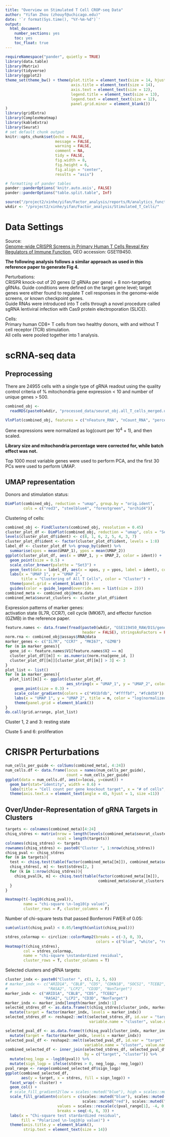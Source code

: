 ```yaml
---
title: "Overview on Stimulated T Cell CROP-seq Data"
author: "Yifan Zhou (zhouyf@uchicago.edu)"
date: '`r format(Sys.time(), "%Y-%m-%d")`'
output:
  html_document:
    number_sections: yes
    toc: yes
    toc_float: true
---
```


```r
requireNamespace("pander", quietly = TRUE)
library(data.table)
library(Matrix)
library(tidyverse)
library(ggplot2)
theme_set(theme_bw() + theme(plot.title = element_text(size = 14, hjust = 0.5),
                             axis.title = element_text(size = 14),
                             axis.text = element_text(size = 12),
                             legend.title = element_text(size = 13),
                             legend.text = element_text(size = 12),
                             panel.grid.minor = element_blank())
)
library(gridExtra)
library(ComplexHeatmap)
library(kableExtra)
library(Seurat)
# set default chunk output
knitr::opts_chunk$set(echo = FALSE,
                      message = FALSE,
                      warning = FALSE,
                      comment = NA,
                      tidy = FALSE,
                      fig.width = 8,
                      fig.height = 6,
                      fig.align = "center",
                      results = "asis")

# formatting of pander tables
pander::panderOptions('knitr.auto.asis', FALSE)
pander::panderOptions("table.split.table", Inf)
```

```r
source("/project2/xinhe/yifan/Factor_analysis/reports/R/analytics_functions.R")
wkdir <- "/project2/xinhe/yifan/Factor_analysis/Stimulated_T_Cells/"
```

# Data Settings

Source:   
[Genome-wide CRISPR Screens in Primary Human T Cells Reveal Key Regulators of Immune Function](https://www.ncbi.nlm.nih.gov/pmc/articles/PMC6689405/), GEO accession: GSE119450.

**The following analysis follows a similar approach as used in this reference paper to generate Fig 4.**

Perturbations:    
CRISPR knock-out of 20 genes (2 gRNAs per gene) + 8 non-targeting gRNAs. Guide conditions were defined on the target gene level; target genes were either found to regulate T cell responses in the genome-wide screens, or known checkpoint genes.    
Guide RNAs were introduced into T cells through a novel procedure called sgRNA lentiviral infection with Cas9 protein electroporation (SLICE).

Cells:    
Primary human CD8+ T cells from two healthy donors, with and without T cell receptor (TCR) stimulation.   
All cells were pooled together into 1 analysis.

# scRNA-seq data

## Preprocessing

There are 24955 cells with a single type of gRNA readout using the quality control criteria of % mitochondria gene expression < 10 and number of unique genes > 500.

```r
combined_obj <-
  readRDS(paste0(wkdir, "processed_data/seurat_obj.all_T_cells_merged.uncorrected.rds"))
```

```r
VlnPlot(combined_obj, features = c("nFeature_RNA", "nCount_RNA", "percent_mt"), pt.size = 0.1)
```

Gene expressions were normalized as log(count per $10^4$ + 1), and then scaled.

**Library size and mitochondria percentage were corrected for, while batch effect was not.**

Top 1000 most variable genes were used to perform PCA, and the first 30 PCs were used to perform UMAP.

## UMAP representation

Donors and stimulation status:

```r
DimPlot(combined_obj, reduction = "umap", group.by = "orig.ident",
        cols = c("red3", "steelblue4", "forestgreen", "orchid4"))
```

Clustering of cells:
```r
combined_obj <- FindClusters(combined_obj, resolution = 0.45)
cluster_plot_df <- DimPlot(combined_obj, reduction = "umap", cols = "Set3")$data
levels(cluster_plot_df$ident) <- c(8, 1, 6, 2, 5, 4, 3, 7)
cluster_plot_df$ident <- factor(cluster_plot_df$ident, levels = 1:8)
label_df <- cluster_plot_df %>% group_by(ident) %>%
  summarise(xpos = mean(UMAP_1), ypos = mean(UMAP_2))
ggplot(cluster_plot_df, aes(x = UMAP_1, y = UMAP_2, color = ident)) +
  geom_point(size = 0.5) +
  scale_color_brewer(palette = "Set3") +
  geom_text(data = label_df, aes(x = xpos, y = ypos, label = ident), color = "black") +
  labs(x = "UMAP 1", y = "UMAP 2",
       title = "Clustering of All T Cells", color = "Cluster") +
  theme(panel.grid = element_blank()) +
  guides(color = guide_legend(override.aes = list(size = 2)))
combined_meta <- combined_obj@meta.data
combined_meta$seurat_clusters <- cluster_plot_df$ident
```

Expression patterns of marker genes:    
activation state (IL7R, CCR7), cell cycle (MKI67), and effector function (GZMB) in the reference paper.
```r
feature.names <- data.frame(fread(paste0(wkdir, "GSE119450_RAW/D1S/genes.tsv"),
                                  header = FALSE), stringsAsFactors = FALSE)
norm.rna <- combined_obj@assays$RNA@data
marker_genes <- c("IL7R", "CCR7" , "MKI67", "GZMB")
for (m in marker_genes){
  gene_id <- feature.names$V1[feature.names$V2 == m]
  cluster_plot_df[[m]] <- as.numeric(norm.rna[gene_id, ])
  cluster_plot_df[[m]][cluster_plot_df[[m]] > 3] <- 3
}
plot_list <- list()
for (m in marker_genes){
  plot_list[[m]] <- ggplot(cluster_plot_df,
                           aes_string(x = "UMAP_1", y = "UMAP_2", color = m)) +
    geom_point(size = 0.3) +
    scale_color_gradientn(colors = c("#91bfdb", "#ffffbf", "#fc8d59")) +
    labs(x = "UMAP 1", y = "UMAP 2", title = m, color = "log(normalized\nexpression)") +
    theme(panel.grid = element_blank())
}
do.call(grid.arrange, plot_list)
```

Cluster 1, 2 and 3: resting state

Cluste 5 and 6: proliferation

# CRISPR Perturbations

```r
num_cells_per_guide <- colSums(combined_meta[, 4:24])
num_cells.df <- data.frame(locus = names(num_cells_per_guide),
                           count = num_cells_per_guide)
ggplot(data = num_cells.df, aes(x=locus, y=count)) +
  geom_bar(stat="identity", width = 0.6) +
  labs(title = "Cell count per gene knockout target", x = "# of cells", y = "Count") +
  theme(axis.text.x = element_text(angle = 45, hjust = 1, size =11))
```

## Over/Under-Representation of gRNA Targets in Clusters

```r
targets <- colnames(combined_meta)[4:24]
chisq_stdres <- matrix(nrow = length(levels(combined_meta$seurat_clusters)),
                       ncol = length(targets))
colnames(chisq_stdres) <- targets
rownames(chisq_stdres) <- paste0("Cluster ", 1:nrow(chisq_stdres))
chisq_pval <- chisq_stdres
for (m in targets){
  test <- chisq.test(table(factor(combined_meta[[m]]), combined_meta$seurat_clusters))
  chisq_stdres[, m] <- test$stdres[2, ]
  for (k in 1:nrow(chisq_stdres)){
    chisq_pval[k, m] <- chisq.test(table(factor(combined_meta[[m]]),
                                         combined_meta$seurat_clusters == k))$p.value
  }
}
```

```r
Heatmap(t(-log10(chisq_pval)),
        name = "chi-square \n-log10(p value)",
        cluster_rows = F, cluster_columns = F)
```

Number of chi-square tests that passed Bonferroni FWER of 0.05:

```r
sum(unlist(chisq_pval) < 0.05/length(unlist(chisq_pval)))
```

```r
stdres_colormap <- circlize::colorRamp2(breaks = c(-3, 0, 3),
                                        colors = c("blue", "white", "red"))
Heatmap(t(chisq_stdres),
        col = stdres_colormap,
        name = "chi-square \nstandardized residual",
        cluster_rows = T, cluster_columns = T)
```

Selected clusters and gRNA targets:

```r
cluster_indx <- paste0("Cluster ", c(1, 2, 5, 6))
# marker_indx <- c("ARID1A", "CBLB", "CD5", "CDKN1B", "SOCS1", "TCEB2",
#                  "RASA2", "LCP2", "CD3D", "NonTarget")
marker_indx <- c("ARID1A", "CBLB", "CD5", "TCEB2",
                 "RASA2", "LCP2", "CD3D", "NonTarget")
marker_indx <- marker_indx[length(marker_indx):1]
selected_stdres_df <- as.data.frame(t(chisq_stdres[cluster_indx, marker_indx])) %>%
  mutate(target = factor(marker_indx, levels = marker_indx))
selected_stdres_df <- reshape2::melt(selected_stdres_df, id.var = "target",
                                     variable.name = "cluster", value.name = "stdres")

selected_pval_df <- as.data.frame(t(chisq_pval[cluster_indx, marker_indx])) %>%
  mutate(target = factor(marker_indx, levels = marker_indx))
selected_pval_df <- reshape2::melt(selected_pval_df, id.var = "target",
                                   variable.name = "cluster", value.name = "pval")
combined_selected_df <- inner_join(selected_stdres_df, selected_pval_df,
                                   by = c("target", "cluster")) %>%
  mutate(neg_logp = -log10(pval)) %>%
  mutate(sign_logp = ifelse(stdres > 0, neg_logp, -neg_logp))
pval_range <- range(combined_selected_df$sign_logp)
ggplot(combined_selected_df,
       aes(y = target, x = stdres, fill = sign_logp)) +
  facet_wrap(~ cluster) +
  geom_col() +
  # scale_fill_gradient2(low = scales::muted("blue"), high = scales::muted("red")) +
  scale_fill_gradientn(colors = c(scales::muted("blue"), scales::muted("blue"), "white",
                                  scales::muted("red"), scales::muted("red")),
                       values = scales::rescale(c(pval_range[1], -4, 0, 4, pval_range[2])),
                       breaks = seq(-6, 6, 3)) +
  labs(x = "Chi-square test stardardized residual",
       fill = "Polarized \n-log10(p value)") +
  theme(axis.title.y = element_blank(),
        strip.text = element_text(size = 14))
```
